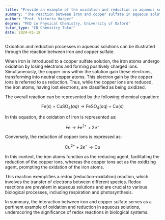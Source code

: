 ```yaml
---
title: "Provide an example of the oxidation and reduction in aqueous solutions"
summary: "The reaction between iron and copper sulfate in aqueous solutions demonstrates oxidation and reduction processes, highlighting the transfer of electrons and the changes in oxidation states between the two metals."
author: "Prof. Victoria Harper"
degree: "PhD in Physical Chemistry, University of Oxford"
tutor_type: "IB Chemistry Tutor"
date: 2024-01-18
---
```


Oxidation and reduction processes in aqueous solutions can be illustrated through the reaction between iron and copper sulfate.

When iron is introduced to a copper sulfate solution, the iron atoms undergo oxidation by losing electrons and forming positively charged ions. Simultaneously, the copper ions within the solution gain these electrons, transforming into neutral copper atoms. This electron gain by the copper ions is referred to as reduction. Thus, while the copper ions are reduced, the iron atoms, having lost electrons, are classified as being oxidized.

The overall reaction can be represented by the following chemical equation:

$$
\text{Fe}(s) + \text{CuSO}_4(aq) \rightarrow \text{FeSO}_4(aq) + \text{Cu}(s)
$$

In this equation, the oxidation of iron is represented as:

$$
\text{Fe} \rightarrow \text{Fe}^{2+} + 2e^-
$$

Conversely, the reduction of copper ions is expressed as:

$$
\text{Cu}^{2+} + 2e^- \rightarrow \text{Cu}
$$

In this context, the iron atoms function as the reducing agent, facilitating the reduction of the copper ions, whereas the copper ions act as the oxidizing agent, prompting the oxidation of the iron atoms.

This reaction exemplifies a redox (reduction-oxidation) reaction, which involves the transfer of electrons between different species. Redox reactions are prevalent in aqueous solutions and are crucial to various biological processes, including respiration and photosynthesis.

In summary, the interaction between iron and copper sulfate serves as a pertinent example of oxidation and reduction in aqueous solutions, underscoring the significance of redox reactions in biological systems.
    